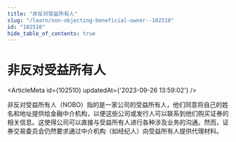```yaml
---
title: "非反对受益所有人"
slug: "/learn/non-objecting-beneficial-owner--102510"
id: "102510"
hide_table_of_contents: true
---
```



# 非反对受益所有人

<ArticleMeta id={102510} updatedAt={'2023-09-26 13:59:02'} />
<div className='border-solid border-b border-t-0 my-4 border-[var(--ifm-color-gray-300)]' />

非反对受益所有人（NOBO）指的是一家公司的受益所有人，他们同意将自己的姓名和地址提供给金融中介机构，以便这些公司或发行人可以联系到他们购买证券的相关信息。这使得公司可以直接与受益所有人进行各种涉及业务的沟通。然而，证券交易委员会仍然要求通过中介机构（如经纪人）向受益所有人提供代理材料。
